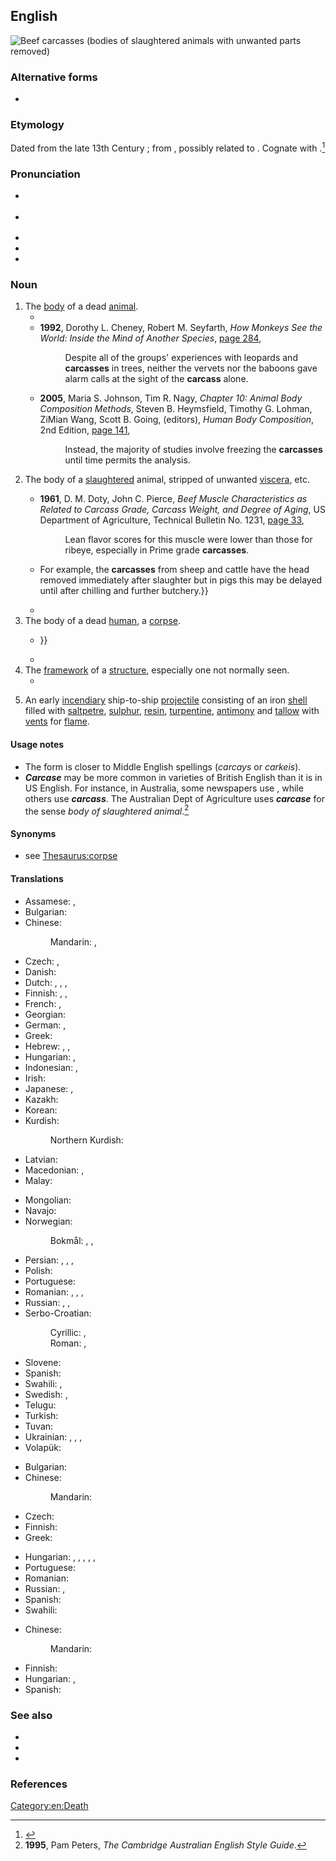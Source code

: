 ==English==
[[File:Beef inspection USDA.jpg|right|thumb|Beef carcasses (bodies of slaughtered animals with unwanted parts removed)]]
{{wikipedia|Carcass}}

===Alternative forms===
* {{l|en|carcase}}

===Etymology===
Dated from the late 13th Century {{C.E.}}; from {{der|en|xno|carcois}}, possibly related to {{cog|fro|charcois}}. Cognate with {{cog|fr|carcasse}}.<ref>{{R:Online Etymology Dictionary}}</ref>

===Pronunciation===
* {{a|GA}} {{IPA|en|/ˈkɑɹkəs/}}
* {{a|RP}} {{IPA|en|/ˈkɑːkəs/}}
* {{rhymes|en|ɑː(ɹ)kəs|s=2}}
* {{hyphenation|en|car|cass}}
* {{audio|en|en-us-carcass.ogg|Audio (US)}}

===Noun===
{{en-noun}}

# The [[body]] of a dead [[animal]].
#* {{quote-book|en|year=1989|author=Johannes Weigelt|title=Recent Vertebrate '''Carcasses''' and Their Paleobiological Implications|page=152|pageurl=https://books.google.com/books?id=LJRvymSBFmoC&pg=PA152|passage=Plate 31, figure B shows a desiccated '''carcass''' in the ventral position with a sharp S curvature in the vertebral column. Such pronounced drying-out of a '''carcass''' probably happens only when it is quickly carried to a dry place and exposed to the strong rays of the sun.}}
#* '''1992''', Dorothy L. Cheney, Robert M. Seyfarth, ''How Monkeys See the World: Inside the Mind of Another Species'', [https://books.google.com/books?id=QbWTd85eHUgC&pg=PA284 page 284],
#*: Despite all of the groups' experiences with leopards and '''carcasses''' in trees, neither the vervets nor the baboons gave alarm calls at the sight of the '''carcass''' alone.
#* '''2005''', Maria S. Johnson, Tim R. Nagy, ''Chapter 10: Animal Body Composition Methods'', Steven B. Heymsfield, Timothy G. Lohman, ZiMian Wang, Scott B. Going, (editors), ''Human Body Composition'', 2nd Edition, [https://books.google.com/books?id=_WoPgY4KAxgC&pg=PA141 page 141],
#*: Instead, the majority of studies involve freezing the '''carcasses''' until time permits the analysis.
# {{lb|en|meat trade}} The body of a [[slaughter]]ed animal, stripped of unwanted [[viscera]], etc.
#* '''1961''', D. M. Doty, John C. Pierce, ''Beef Muscle Characteristics as Related to Carcass Grade, Carcass Weight, and Degree of Aging'', US Department of Agriculture, Technical Bulletin No. 1231, [https://books.google.com/books?id=5LoXAAAAYAAJ&pg=PA33 page 33],
#*: Lean flavor scores for this muscle were lower than those for ribeye, especially in Prime grade '''carcasses'''.
#* {{quote-book|en|year=2000|author=P. D. Warriss|title=Meat Science: An Introductory Text|page=20|pageurl=https://books.google.com/books?id=mHvuFcKPGikC&pg=PA20|passage=The most important is the '''carcass''' but the liver, kidneys and, to a limited extent, various other visceral components also have value as food items.{{...}}For example, the '''carcasses''' from sheep and cattle have the head removed immediately after slaughter but in pigs this may be delayed until after chilling and further butchery.}}
#* {{quote-book|en|year=2000|author=Geoffrey C. Mead|title=Fresh and Further-Processed Poultry'', Barbara Lund, Tony C. Baird-Parker (editors), ''Microbiological Safety and Quality of Food|page=464|pageurl=https://books.google.com/books?id=lks9dALNzZAC&pg=PA464|passage=In some countries, there is still a significant trade in chicken '''carcasses''' that have been plucked, but not eviscerated, by the producer. Subsequently, the '''carcass''' may be eviscerated by a butcher or in the kitchen of the consumer.}}
# The body of a dead [[human]], a [[corpse]].
#* {{RQ:Marlowe Tamburlaine|1|II|ii|page=32|And when their ſcattered armie is ſubdu’d: / And you march on their ſlaughtered '''carkaſſes''', / Share equally the gold that bought their liues, / And liue like Gentlmen in ''Perſea'', {{...}}}}
#* {{RQ:King James Version|Jeremiah|7|33|page=826|column=1|passage=And the '''carkeiſes''' of this people ſhall be meate for the fowles of the heauen, and for the beaſts of the earth, and none ſhall fray ''them'' away.}}
# The [[framework]] of a [[structure]], especially one not normally seen.
#* {{quote-book|en|year=1993|month=June|author=Presidency of Civil Aviation of the Kingdom of Saudi Arabia|title=McDonnell-Douglas DC-8-61, C-GMXQ, accident at King Abdulaziz International Airport, Jeddah, Saudi Arabia, on 11 July 1991|chapter=1.16.5 Wear Characteristics of Aviation Tyres|archiveurl=https://web.archive.org/web/20220514032252/https://reports.aviation-safety.net/1991/19910711-0_DC86_C-GMXQ.pdf|archivedate=14 May 2022|accessdate=13 June 2022|page=|text=The tyres used on DC-8s have a tread portion that contains three fabric re-enforcing layers. These layers protect the tyre '''carcass''' to some extent against foreign object damage. A tyre tread, however, does not contribute to the '''carcass''' integrity{{sic}}; even when a tyre is worn to the third fabric layer, the normal change point, it does not lose any structural integrity. The mandatory change point for a tyre is when it is worn to the '''carcass''' layer; however, at this point, the tyre could not undergo a retread.}}
# {{lb|en|nautical}} An early [[incendiary]] ship-to-ship [[projectile]] consisting of an iron [[shell]] filled with [[saltpetre]], [[sulphur]], [[resin]], [[turpentine]], [[antimony]] and [[tallow]] with [[vent]]s for [[flame]].

====Usage notes====
* The form {{m|en|carcase}} is closer to Middle English spellings (''carcays'' or ''carkeis'').
* '''''Carcase''''' may be more common in varieties of British English than it is in US English. For instance, in Australia, some newspapers use {{m|en|carcase}}, while others use '''''carcass'''''. The Australian Dept of Agriculture uses '''''carcase''''' for the sense ''body of slaughtered animal''.<ref>'''1995''', Pam Peters, ''The Cambridge Australian English Style Guide''.</ref>

====Synonyms====
* see [[Thesaurus:corpse]]

====Translations====
{{trans-top|body of a dead animal}}
* Assamese: {{t|as|শ}}, {{t|as|মৰা শ}}
* Bulgarian: {{t+|bg|леш|m}}
* Chinese:
*: Mandarin: {{t+|cmn|屍體}}, {{t+|cmn|尸体|tr=shītǐ}}
* Czech: {{t+|cs|zdechlina|f}}, {{t+|cs|mrtvola|f}}
* Danish: {{t+|da|kadaver}}
* Dutch: {{t+|nl|karkas|n}}, {{t+|nl|kreng|n}}, {{qualifier|when used as [[bait]]}} {{t+|nl|aas|n}}, {{t+|nl|kadaver}}
* Finnish: {{t+|fi|raato}}, {{t+|fi|ruho}}, {{t+|fi|haaska}}
* French: {{t+|fr|carcasse|f}}, {{t+|fr|cadavre|m}}
* Georgian: {{t-needed|ka}}
* German: {{t+|de|Aas}}, {{t+|de|Aase}}
* Greek: {{t+|el|ψοφίμι|n}}
* Hebrew: {{t+|he|נְבֵלָה|f|tr=nevelá}}, {{t+|he|פֶּגֶר|m}}, {{t|he|גוויה|tr=gviyá|alt=גְּוִיָּה}}
* Hungarian: {{t+|hu|dög}}, {{t+|hu|tetem}}
* Indonesian: {{t+|id|bangkai}}, {{t+|id|karkas}}
* Irish: {{t|ga|ablach|m}}
* Japanese: {{t+|ja|死骸|tr=shigai}}, {{t+|ja|死体|tr=shitai}}
* Kazakh: {{t|kk|өлексе}}
* Korean: {{t|ko|사체(死體)}}
* Kurdish:
*: Northern Kurdish: {{t+|kmr|mirar}}
* Latvian: {{t|lv|maita|f}}
* Macedonian: {{t|mk|мрша|f}}, {{t|mk|леш|m}}
* Malay: {{t+|ms|bangkai}}
{{trans-mid}}
* Mongolian: {{t+|mn|гулууз}}
* Navajo: {{t|nv|daaztsánígíí|sc=Latn}}
* Norwegian:
*: Bokmål: {{t|nb|kadaver|n}}, {{t+|nb|skrott|m}}, {{t+|nb|skrog|n}} {{qualifier|of a bird}}
* Persian: {{t+|fa|مردار|tr=mordâr}}, {{t+|fa|لاش|tr=lâš}}, {{t+|fa|نسا|tr=nasâ}}, {{t+|fa|لاشه}}
* Polish: {{t+|pl|ścierwo|n}}
* Portuguese: {{t+|pt|carcaça}}
* Romanian: {{t+|ro|cadavru|n}}, {{t|ro|corp mort|n}}, {{t+|ro|hoit|n}}, {{t+|ro|stârv|n}}
* Russian: {{t+|ru|ту́ша|f}}, {{qualifier|small animal, bird}} {{t+|ru|ту́шка|f}}, {{qualifier|inedible}} {{t+|ru|па́даль|f}}
* Serbo-Croatian:
*: Cyrillic: {{t|sh|лѐшина|f}}, {{t|sh|тру́пло|n}}
*: Roman: {{t+|sh|lèšina|f}}, {{t+|sh|trúplo|n}}
* Slovene: {{qualifier|1,2}}<!-- check senses and remove this --> {{t+check|sl|truplo|n}}
* Spanish: {{t+|es|cadáver}}
* Swahili: {{t+|sw|mzoga}}, {{t+|sw|jifu}}
* Swedish: {{t+|sv|as|n}}, {{t+|sv|kadaver|n}}
* Telugu: {{t+|te|కళేబరం}}
* Turkish: {{t+|tr|leş}}
* Tuvan: {{t-needed|tyv}}
* Ukrainian: {{t|uk|па́даль|f}}, {{t|uk|па́дло|n}}, {{t|uk|мертвечи́на|f}}, {{t|uk|мертве́ччина|f}}
* Volapük: {{t|vo|nimafun}}
{{trans-bottom}}

{{trans-see|body of a dead human|corpse}}

{{trans-top|frame}}
* Bulgarian: {{t+|bg|арматура|f}}
* Chinese:
*: Mandarin: {{t-needed|cmn}}
* Czech: {{t|cs|skelet|m}}
* Finnish: {{t+|fi|runko}}
* Greek: {{t+|el|σκελετός|m}}
{{trans-mid}}
* Hungarian: {{t+|hu|váz}}, {{t|hu|szövetváz}}, {{t|hu|vázszerkezet}}, {{t|hu|épületváz}}, {{t|hu|ácsozat}}, {{t|hu|kocsiváz}}
* Portuguese: {{t+|pt|esqueleto|m}}
* Romanian: {{t+|ro|carcasă|f}}
* Russian: {{t+|ru|карка́с|m}}, {{t+|ru|о́стов|m}}
* Spanish: {{t+|es|carcasa|f}}
* Swahili: {{t|sw|kirimba}}
{{trans-bottom}}

{{trans-top|nautical}}
* Chinese:
*: Mandarin: {{t-needed|cmn}}
{{trans-mid}}
* Finnish: {{t|fi|karkassi}}
* Hungarian: {{t+|hu|gyújtóbomba}}, {{t|hu|gyújtólövedék}}
* Spanish: {{t+|es|carcasa|f}}
{{trans-bottom}}

===See also===
* {{l|en|cadaver}}
* {{l|en|carrion}}
* {{l|en|corpse}}

===References===
<references />

[[Category:en:Death]]